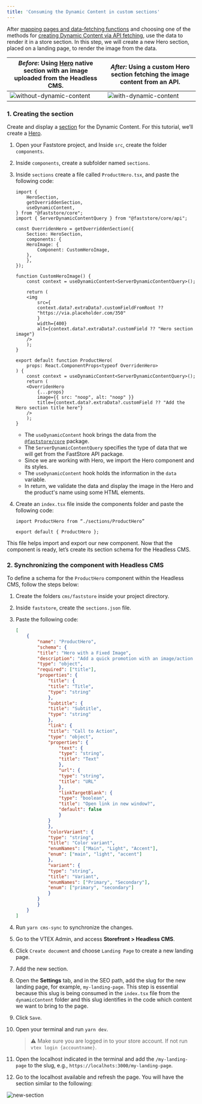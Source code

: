 ```yaml
---
title: 'Consuming the Dynamic Content in custom sections'
---
```


After [mapping pages and data-fetching functions](https://developers.vtex.com/docs/guides/faststore/dynamic-content-setting-up-the-store-code-for-dynamic-content#step-1-mapping-pages-and-data-fetching-functions) and choosing one of the methods for [creating Dynamic Content via API fetching](https://developers.vtex.com/docs/guides/faststore/dynamic-content-setting-up-the-store-code-for-dynamic-content#step-2-creating-dynamic-content-via-api-fetching), use the data to render it in a store section. In this step, we will create a new Hero section, placed on a landing page, to render the image from the data.

| *Before*: Using [Hero](https://developers.vtex.com/docs/guides/faststore/organisms-hero) native section with an image uploaded from the Headless CMS. | *After:* Using a custom Hero section fetching the image content from an API. |
| ----------------------------------------------------------------------------------------------------------------------------------------------------- | ---------------------------------------------------------------------------- |
| ![without-dynamic-content](https://vtexhelp.vtexassets.com/assets/docs/src/without-dynamic-content___9e65e7a095029f020fe64599348b695a.png) | ![with-dynamic-content](https://vtexhelp.vtexassets.com/assets/docs/src/dynamic-content-new-section___82b343ceeef6504de8bdf7233f30d199.png) |

### 1. Creating the section

Create and display a [section](https://developers.vtex.com/docs/guides/faststore/building-sections-creating-a-new-section) for the Dynamic Content. For this tutorial, we’ll create a [Hero](https://developers.vtex.com/docs/guides/faststore/organisms-hero).

1. Open your Faststore project, and Inside `src`, create the folder `components`.
2. Inside `components`, create a subfolder named `sections`.
3. Inside `sections` create a file called `ProductHero.tsx`, and paste the following code:

    ``` tsx src/components/sections/ProductHero.tsx
    import {
        HeroSection,
        getOverriddenSection,
        useDynamicContent,
    } from "@faststore/core";
    import { ServerDynamicContentQuery } from "@faststore/core/api";
    
    const OverridenHero = getOverriddenSection({
        Section: HeroSection,
        components: {
        HeroImage: {
            Component: CustomHeroImage,
        },
        },
    });
    
    function CustomHeroImage() {
        const context = useDynamicContent<ServerDynamicContentQuery>();
    
        return (
        <img
            src={
            context.data?.extraData?.customFieldFromRoot ??
            "https://via.placeholder.com/350"
            }
            width={400}
            alt={context.data?.extraData?.customField ?? "Hero section image"}
        />
        );
    }
    
    export default function ProductHero(
        props: React.ComponentProps<typeof OverridenHero>
    ) {
        const context = useDynamicContent<ServerDynamicContentQuery>();
        return (
        <OverridenHero
            {...props}
            image={{ src: "noop", alt: "noop" }}
            title={context.data?.extraData?.customField ?? "Add the Hero section title here"}
        />
        );
    }
    ```

    - The `useDynamicContent` hook brings the data from the [`@faststore/core`](https://developers.vtex.com/docs/guides/faststore/project-structure-overview#packagejson) package.
    - The `ServerDynamicContentQuery` specifies the type of data that we will get from the FastStore API package.
    - Since we are working with Hero, we import the Hero component and its styles.
    - The `useDynamicContent` hook holds the information in the `data` variable.
    - In return, we validate the data and display the image in the Hero and the product's name using some HTML elements.

4. Create an `index.tsx` file inside the components folder and paste the following code:

    ```tsx
    import ProductHero from “./sections/ProductHero”

    export default { ProductHero };
    ```

This file helps import and export our new component. Now that the component is ready, let’s create its section schema for the Headless CMS.

### 2. Synchronizing the component with Headless CMS 

To define a schema for the `ProductHero` component within the Headless CMS, follow the steps below:

1. Create the folders `cms/faststore` inside your project directory.
2. Inside `faststore`, create the `sections.json` file.
3. Paste the following code:

    ```json
    [
        {
            "name": "ProductHero",
            "schema": {
            "title": "Hero with a Fixed Image",
            "description": "Add a quick promotion with an image/action pair",
            "type": "object",
            "required": ["title"],
            "properties": {
                "title": {
                "title": "Title",
                "type": "string"
                },
                "subtitle": {
                "title": "Subtitle",
                "type": "string"
                },
                "link": {
                "title": "Call to Action",
                "type": "object",
                "properties": {
                    "text": {
                    "type": "string",
                    "title": "Text"
                    },
                    "url": {
                    "type": "string",
                    "title": "URL"
                    },
                    "linkTargetBlank": {
                    "type": "boolean",
                    "title": "Open link in new window?",
                    "default": false
                    }
                }
                },
                "colorVariant": {
                "type": "string",
                "title": "Color variant",
                "enumNames": ["Main", "Light", "Accent"],
                "enum": ["main", "light", "accent"]
                },
                "variant": {
                "type": "string",
                "title": "Variant",
                "enumNames": ["Primary", "Secondary"],
                "enum": ["primary", "secondary"]
                }
            }
            }
        }
    ]
    ```

4. Run `yarn cms-sync` to synchronize the changes.
5. Go to the VTEX Admin, and access **Storefront > Headless CMS**.
6. Click `Create document` and choose `Landing Page` to create a new landing page.
7. Add the new section.
8. Open the **Settings** tab, and in the SEO path, add the slug for the new landing page, for example, `my-landing-page`. This step is essential because this slug is being consumed in the `index.tsx` file from the `dynamicContent` folder and this slug identifies in the code which content we want to bring to the page.
9. Click `Save`.
10. Open your terminal and run `yarn dev`.

    > ⚠️ Make sure you are logged in to your store account. If not run `vtex login {accountname}`.

11. Open the localhost indicated in the terminal and add the `/my-landing-page` to the slug, e.g., `https://localhots:3000/my-landing-page`.
12. Go to the localhost available and refresh the page. You will have the section similar to the following:

![new-section](https://vtexhelp.vtexassets.com/assets/docs/src/dynamic-content-new-section___82b343ceeef6504de8bdf7233f30d199.png)